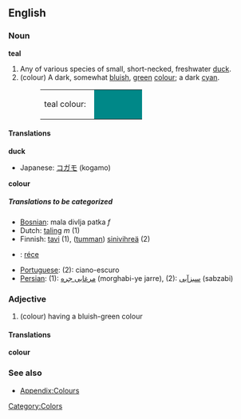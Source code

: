 {{wikipedia}}
==English==
===Noun===
'''teal'''

#Any of various species of small, short-necked, freshwater [[duck]].
#(colour) A dark, somewhat [[bluish]], [[green]] [[color|colour]]; a dark [[cyan]].
#:<table><tr><td>teal colour: &nbsp;</td><td bgcolor="#008888" width="80">&nbsp; </td></tr></table>

====Translations====
'''duck'''
{{top}}
*Japanese: [[コガモ]] (kogamo)
{{mid}}
{{bottom}}

'''colour'''
{{top}}
{{mid}}
{{bottom}}

=====Translations to be categorized=====
{{checktrans}}
<!--Remove this section once all of the translations below have been moved into the tables above.-->
*[[Bosnian]]: mala divlja patka ''f''
*Dutch: [[taling]] ''m'' (1)
*Finnish: [[tavi#Finnish|tavi]] (1), ([[tumma]]n) [[sinivihreä]] (2)
*{{hu}}: [[réce]]
*[[Portuguese]]: (2): ciano-escuro
*[[Persian]]: (1): [[مرغابی جره]] (morghabi-ye jarre), (2): [[سبزآبی]] (sabzabi)

===Adjective===
#(colour) having a bluish-green colour

====Translations====
'''colour'''
{{top}}
{{mid}}
{{bottom}}

===See also===
*[[Wiktionary_Appendix:Colours|Appendix:Colours]]

[[Category:Colors]]
